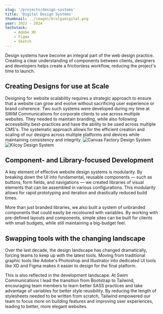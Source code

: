 ```yaml
---
slug: '/projects/design-systems'
title: 'Digital Design Systems'
thumbnail: ../images/brolgadigital.png
year: 2023 - 2024
techstack:
    - Adobe XD
    - Figma
    - Sketch
---
```


Design systems have become an integral part of the web design practice. Creating
a clear understanding of components between clients, designers and developers
helps create a frictionless workflow, reducing the project's time to launch.

## Creating Designs for use at Scale

Designing for website scalability requires a strategic approach to ensure that a
website can grow and evolve without sacrificing user experience or brand
coherence. Two such systems were developed during my time at SWiM Communications
for corporate clients to use across multiple websites. They needed to maintain
branding, while also following accessibility best-practices and have the ability
to be used across multiple CMS's. The systematic approach allows for the
efficient creation and scaling of our designs across multiple platforms and
devices while maintaining consistency and integrity.
![Canvas Factory Design System](../images/canvas_factory_design_system.png 'Sample of a Design System for Canvas Factory')
![Kilcoy Design System](../images/kilcoy_design_system.png 'Sample of a Design System for Kilcoy Global Foods')

## Component- and Library-focused Development

A key element of effective website design systems is modularity. By breaking
down the UI into fundamental, reusable components — such as buttons, form
fields, and navigations — we created libraries of visual elements that can be
assembled in various configurations. This modularity allows for rapid
prototyping and iteration and drastically reduced build times.

More than just branded libraries, we also built a system of unbranded components
that could easily be recoloured with variables. By working with pre-defined
layouts and components, simple sites can be built for clients with small
budgets, while still maintaining a big-budget feel.

## Swapping tools with the changing landscape

Over the last decade, the design landscape has changed dramatically, forcing
teams to keep up with the latest tools. Moving from traditional graphic tools
like Adobe's Photoshop and Illustrator into dedicated UI tools like XD and Figma
makes it easier to design for the final platform.

This is also reflected in the development landscape. At Swim Communications I
lead the transition from Bootstrap to Tailwind, encouraging team members to
learn better SASS practices and take advantage of variables for better style
reusibility. By reducing the length of stylesheets needed to be written from
scratch, Tailwind empowered our team to focus more on building features and
improving user experiences, leading to better, more elegant websites.

